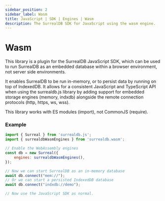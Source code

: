 ```yaml
---
sidebar_position: 2
sidebar_label: Wasm
title: JavaScript | SDK | Engines | Wasm
description: The SurrealDB SDK for JavaScript using the wasm engine.
---
```


# Wasm

This library is a plugin for the SurrealDB JavaScript SDK, which can be used to run SurrealDB as an embedded database within a browser environment, not server side environments.

It enables SurrealDB to be run in-memory, or to persist data by running on top of IndexedDB. It allows for a consistent JavaScript and TypeScript API when using the surrealdb.js library by adding support for embedded storage engines (memory, indxdb) alongside the remote connection protocols (http, https, ws, wss).

This library works with ES modules (import), not CommonJS (require).

### Example

```js
import { Surreal } from 'surrealdb.js';
import { surrealdbWasmEngines } from 'surrealdb.wasm';

// Enable the WebAssembly engines
const db = new Surreal({
    engines: surrealdbWasmEngines(),
});

// Now we can start SurrealDB as an in-memory database
await db.connect("mem://");
// Or we can start a persisted IndexedDB database
await db.connect("indxdb://demo");

// Now use the JavaScript SDK as normal.
```
